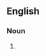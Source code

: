 {{also|helpdesks|help-desks}}

==English==

===Noun===
{{head|en|noun form}}

# {{plural of|en|help desk}}